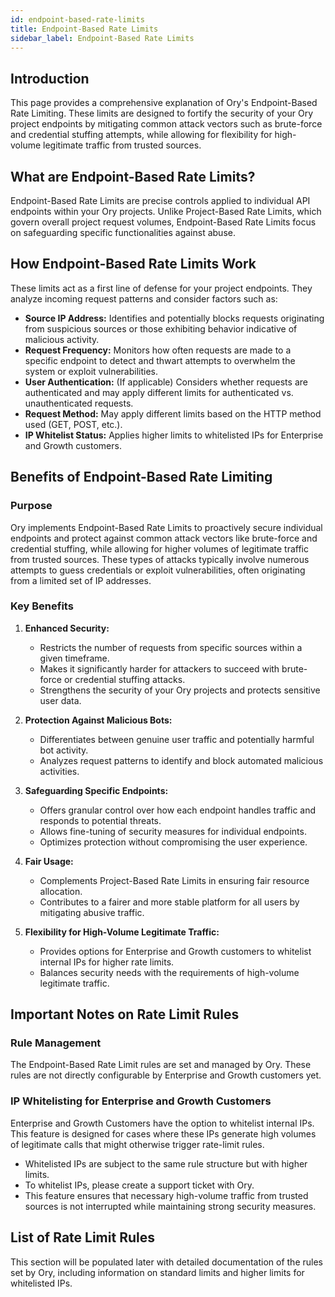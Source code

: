 ```yaml
---
id: endpoint-based-rate-limits
title: Endpoint-Based Rate Limits
sidebar_label: Endpoint-Based Rate Limits
---
```


## Introduction

This page provides a comprehensive explanation of Ory's Endpoint-Based Rate Limiting. These limits are designed to fortify the
security of your Ory project endpoints by mitigating common attack vectors such as brute-force and credential stuffing attempts,
while allowing for flexibility for high-volume legitimate traffic from trusted sources.

## What are Endpoint-Based Rate Limits?

Endpoint-Based Rate Limits are precise controls applied to individual API endpoints within your Ory projects. Unlike Project-Based
Rate Limits, which govern overall project request volumes, Endpoint-Based Rate Limits focus on safeguarding specific
functionalities against abuse.

## How Endpoint-Based Rate Limits Work

These limits act as a first line of defense for your project endpoints. They analyze incoming request patterns and consider
factors such as:

- **Source IP Address:** Identifies and potentially blocks requests originating from suspicious sources or those exhibiting
  behavior indicative of malicious activity.
- **Request Frequency:** Monitors how often requests are made to a specific endpoint to detect and thwart attempts to overwhelm
  the system or exploit vulnerabilities.
- **User Authentication:** (If applicable) Considers whether requests are authenticated and may apply different limits for
  authenticated vs. unauthenticated requests.
- **Request Method:** May apply different limits based on the HTTP method used (GET, POST, etc.).
- **IP Whitelist Status:** Applies higher limits to whitelisted IPs for Enterprise and Growth customers.

## Benefits of Endpoint-Based Rate Limiting

### Purpose

Ory implements Endpoint-Based Rate Limits to proactively secure individual endpoints and protect against common attack vectors
like brute-force and credential stuffing, while allowing for higher volumes of legitimate traffic from trusted sources. These
types of attacks typically involve numerous attempts to guess credentials or exploit vulnerabilities, often originating from a
limited set of IP addresses.

### Key Benefits

1. **Enhanced Security:**

   - Restricts the number of requests from specific sources within a given timeframe.
   - Makes it significantly harder for attackers to succeed with brute-force or credential stuffing attacks.
   - Strengthens the security of your Ory projects and protects sensitive user data.

2. **Protection Against Malicious Bots:**

   - Differentiates between genuine user traffic and potentially harmful bot activity.
   - Analyzes request patterns to identify and block automated malicious activities.

3. **Safeguarding Specific Endpoints:**

   - Offers granular control over how each endpoint handles traffic and responds to potential threats.
   - Allows fine-tuning of security measures for individual endpoints.
   - Optimizes protection without compromising the user experience.

4. **Fair Usage:**

   - Complements Project-Based Rate Limits in ensuring fair resource allocation.
   - Contributes to a fairer and more stable platform for all users by mitigating abusive traffic.

5. **Flexibility for High-Volume Legitimate Traffic:**
   - Provides options for Enterprise and Growth customers to whitelist internal IPs for higher rate limits.
   - Balances security needs with the requirements of high-volume legitimate traffic.

## Important Notes on Rate Limit Rules

### Rule Management

The Endpoint-Based Rate Limit rules are set and managed by Ory. These rules are not directly configurable by Enterprise and Growth
customers yet.

### IP Whitelisting for Enterprise and Growth Customers

Enterprise and Growth Customers have the option to whitelist internal IPs. This feature is designed for cases where these IPs
generate high volumes of legitimate calls that might otherwise trigger rate-limit rules.

- Whitelisted IPs are subject to the same rule structure but with higher limits.
- To whitelist IPs, please create a support ticket with Ory.
- This feature ensures that necessary high-volume traffic from trusted sources is not interrupted while maintaining strong
  security measures.

## List of Rate Limit Rules

This section will be populated later with detailed documentation of the rules set by Ory, including information on standard limits
and higher limits for whitelisted IPs.
